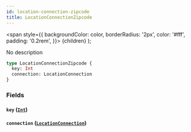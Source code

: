 ```yaml
---
id: location-connection-zipcode
title: LocationConnectionZipcode
---
```


<span
style={{
      backgroundColor: color,
      borderRadius: '2px',
      color: '#fff',
      padding: '0.2rem',
    }}>
{children}
</span>
);

No description

```graphql
type LocationConnectionZipcode {
  key: Int
  connection: LocationConnection
}
```

### Fields

#### `key` ([`Int`](/v1/scalars/int))

#### `connection` ([`LocationConnection`](/v1/objects/location-connection))
